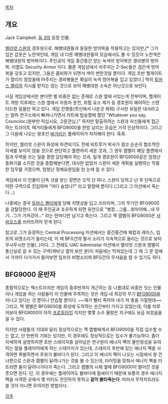 [[목차]]

== 개요 ==
Jack Campbell. [[둠 3]]의 등장 인물. 

[[엘리엇 스완]]의 경호원으로. 해병대원들과 동일한 방어복을 착용하고는 있지만,[* 그가 입은 갑옷은 노란색인데, 게임 내 다른 해병대원들의 모습에서도 볼 수 있듯이 노란색은 해병대원의 방어복이다. 주인공이 게임 중간중간 얻는 녹색의 방어복은 경비병의 방어복. 이름도 Security Armor 이다. 물론 게임상에서 마주치는 Z-Sec들은 검은색 방어복을 갖추고 있지만, 그들은 좀비화가 되면서 색이 변한것일 뿐이다. 게임 초반 헬게이트가 열리지 않았을때 마주치는 경비병들은 확실히 녹색 방어복을 입고 있었다.] 딱히 [[토마스 켈리]]의 지시를 받지는 않는 것으로 보아 해병대원 소속은 아닌것으로 보인다.

사실 게임상에서만 본다면 별 비중은 없는 존재로 스완 옆에 서있는게 전부이며, 헬게이트 개방 이후에는 스완 옆에서 자동차 운전, 위험 요소 제거 등 경호원이 해야하는 스탠더드한 일들만 하고 있다. 게임 진행중(컷신에서 나온것 제외) 구사한 유일한 대사라고는 알파 연구소에서 빠져나가면서 카트에 탑승할때 했던 "Whatever you say, Councilor.(분부만 하십시요, 고문관님.)" 하지만 탈출하려는 스완과 자신들에게 접근하는 트라이트 떼거리들에게 BFG9000을 한방 날리는 모습은 가히 인상적이다. 그리고 그 다음에 나오는 왕초인 [[바가리]]는 플레이어가 처치해야 한다. 흑흑.

하지만, 엘리엇 스완이 화성에 파견되기도 전에 비트루거 박사가 결코 순순히 협조적인 자세를 보이지 않을 것으로 판단하고 플랜까지 세운 것과, 그 경우 캠벨이 해당 플랜에서 힘과 무력을 쓰는 일을 몽땅 담당해야 하는 것과, 일개 경호원이 BFG9000같은 엄청난 중화기를 소지한 것을 종합해본다면, 대사만 없었지 스완이 세운 계획을 실행하는 막중한 임무를 가졌으며, 엄청난 정예요원임을 한 눈에 알 수 있다.

게임에서 이 인물이 단독 샷을 받는 장면은 오직 단 하나. 스완이 당하고 난 후 단독으로 어떤 구역으로 진입하며 "어디 숨었나?" 라고 말할때 뿐이다.(그리고 그 미션에서 죽는다...)

나중에는 결국 [[토마스 켈리]]에게 당해 치명상을 입고 쓰러지며, 그의 무기인 BFG9000을 강탈당한다. 이 때 주인공과 조우하게 되면 유언으로 "병장...그를...찾아야해...내 무기...그가 가져갔어..." 라는 한마디만 남기고 죽는다. 그리고 잭 캠벨의 BFG9000은 [[사비오스]]를 쓰러뜨려야 얻게 된다.

참고로 그가 등장하는 Central Processing 미션에서는 중간중간에 체럽과 레이스, 임프의 비명소리가 들리는데, 이 때 BFG건의 발사 소리가 지속적으로 들리는 것으로 보아 무시무시한 인물(..)이다. 그 전에도 UAC Administar 미션에서 엘리엇 스완과 캠벨이 통신실로 갈 수 있는 구역(캐비닛 옆의 보안 문)이 처음에는 막혀있는데 그 때 그 문 앞에서 가까이 다가가서 들어보면 임프의 비명소리와 BFG건의 무서움을 알 수 있기도 하다.

== BFG9000 운반자 ==
종합적으로는 엑스트라지만 게임의 중후반까지 개근하는 등 나름대로 비중은 잇는 인물이나 게임을 하는 사람들이 이 인물에 주목하는 것은 게임 내 최강의 무기 [[BFG9000]]을 지니고 있다는 것 뿐이니 안습할 뿐이다. ~~쟤가 빨리 죽어야 내가 저 총을 가질텐데~~ 그리고, 잭 캠밸은 BFG9000을 화성에 도착하는 순간부터 가지고 있었는데, 이를 미루어보아 BFG9000이 아직 [[프로토타입]] 이지만 몇몇 소수 물량은 지구에도 보급 되었음을 알 수 있다.

하지만 사람들의 기대와 달리 정상적으로는 잭 캠벨에게서 BFG9000을 직접 입수할 수는 없고, 단 한번의 기회는 있지만, 이 경우에도 정상적으로는 입수가 불가능하다. 좀더 자세하게 설명하자면 초반 스테이지중 살아남은 연구원이 에너지 팩의 불안정성을 유의하는 말을 플레이어에게 하는 스테이지가 있는데, 스테이지 후반에 있는 에너지 팩을 사격하면 폭발하면서 주위가 불바다가 된다. 그리고 이 에너지 팩이 나오는 시점에서 창 건너편으로 스완과 캠벨이 달려나가는 것을 볼 수 있는데, 타이밍을 맞춰서 에너지 팩을 터뜨리면 둘이 달려나가다가 죽는다. 그리고 캠벨의 시체 옆에 BFG9000이 떨어진 것을 줏으면 된다. 단, 이 경우에는 플레이어도 불바다에 휩싸이기 때문에 보통의 경우 에너지 팩을 사격한 곳에서 몇 미터도 전진하지 못하고 '''같이 불타죽는다'''. 따라서 무적치트라도 쓸 것이 아니면 무의미한 방법이다.

[[각주]] 
